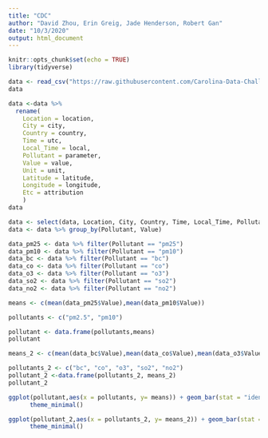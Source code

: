 ```yaml
---
title: "CDC"
author: "David Zhou, Erin Greig, Jade Henderson, Robert Gan"
date: "10/3/2020"
output: html_document
---
```


```r
knitr::opts_chunk$set(echo = TRUE)
library(tidyverse)
```

```r
data <- read_csv("https://raw.githubusercontent.com/Carolina-Data-Challenge/David-Zhou-60/master/OpenAQDurham.csv?token=AQRZDZAADWU7AF4OGDZDIQK7PDO7Y")
data
```

```r
data <-data %>% 
  rename(
    Location = location,
    City = city,
    Country = country,
    Time = utc,
    Local_Time = local,
    Pollutant = parameter,
    Value = value,
    Unit = unit,
    Latitude = latitude,
    Longitude = longitude,
    Etc = attribution
    )
data
```


```r
data <- select(data, Location, City, Country, Time, Local_Time, Pollutant, Value, Unit, Latitude,Longitude)
data <- data %>% group_by(Pollutant, Value)
```

```r
data_pm25 <- data %>% filter(Pollutant == "pm25")
data_pm10 <- data %>% filter(Pollutant == "pm10")
data_bc <- data %>% filter(Pollutant == "bc")
data_co <- data %>% filter(Pollutant == "co")
data_o3 <- data %>% filter(Pollutant == "o3")
data_so2 <- data %>% filter(Pollutant == "so2")
data_no2 <- data %>% filter(Pollutant == "no2")

means <- c(mean(data_pm25$Value),mean(data_pm10$Value))

pollutants <- c("pm2.5", "pm10")

pollutant <- data.frame(pollutants,means)
pollutant

means_2 <- c(mean(data_bc$Value),mean(data_co$Value),mean(data_o3$Value),mean(data_so2$Value),mean(data_no2$Value))

pollutants_2 <- c("bc", "co", "o3", "so2", "no2")
pollutant_2 <-data.frame(pollutants_2, means_2)
pollutant_2
```


```r
ggplot(pollutant,aes(x = pollutants, y= means)) + geom_bar(stat = "identity", fill="steelblue") +
      theme_minimal()
```

```r
ggplot(pollutant_2,aes(x = pollutants_2, y= means_2)) + geom_bar(stat = "identity", fill="steelblue") +
      theme_minimal()
```

